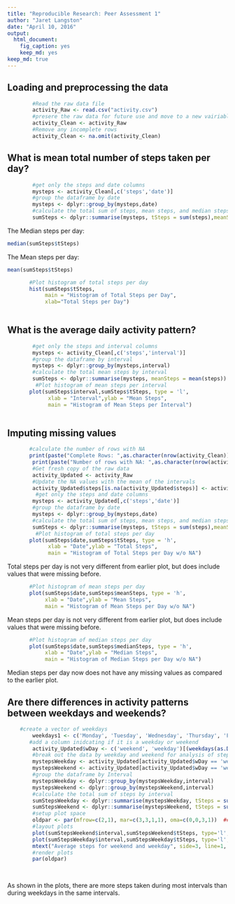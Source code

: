 ```yaml
---
title: "Reproducible Research: Peer Assessment 1"
author: "Jaret Langston"
date: "April 10, 2016"
output: 
  html_document: 
    fig_caption: yes
    keep_md: yes
keep_md: true
---
```



## Loading and preprocessing the data
```r
        #Read the raw data file
        activity_Raw <- read.csv("activity.csv")
        #presere the raw data for future use and move to a new vairiable for cleaning
        activity_Clean <- activity_Raw
        #Remove any incomplete rows
        activity_Clean <- na.omit(activity_Clean)
```


## What is mean total number of steps taken per day?
```r
        #get only the steps and date columns
        mysteps <- activity_Clean[,c('steps','date')]
        #group the dataframe by date
        mysteps <- dplyr::group_by(mysteps,date)
        #calculate the total sum of steps, mean steps, and median steps by date
        sumSteps <- dplyr::summarise(mysteps, tSteps = sum(steps),meanSteps = mean(steps), medianSteps = median(steps))
 ```
 
 The Median steps per day: 
```r
median(sumSteps$tSteps) 
```
The Mean steps per day:
```r
mean(sumSteps$tSteps)
```

 
 ```r
        
        #Plot histogram of total steps per day
        hist(sumSteps$tSteps,
             main = "Histogram of Total Steps per Day",
             xlab="Total Steps per Day")
        
```


## What is the average daily activity pattern?
```r
        #get only the steps and interval columns
        mysteps <- activity_Clean[,c('steps','interval')]
        #group the dataframe by interval
        mysteps <- dplyr::group_by(mysteps,interval)
        #calculate the total mean steps by interval
        sumSteps <- dplyr::summarise(mysteps, meanSteps = mean(steps))
         #Plot histogram of mean steps per interval
       plot(sumSteps$interval,sumSteps$tSteps, type = 'l',
             xlab = "Interval",ylab = "Mean Steps", 
             main = "Histogram of Mean Steps per Interval")
       
```


## Imputing missing values
```r
       #calculate the number of rows with NA 
       print(paste("Complete Rows: ",as.character(nrow(activity_Clean))))
        print(paste("Number of rows with NA: ",as.character(nrow(activity_Raw) - nrow(activity_Clean))))
        #Get fresh copy of the raw data
        activity_Updated <- activity_Raw
        #Update the NA values with the mean of the intervals
        activity_Updated$steps[is.na(activity_Updated$steps)] <- activity_Clean$steps[activity_Clean$interval == activity_Updated$interval]
         #get only the steps and date columns
        mysteps <- activity_Updated[,c('steps','date')]
        #group the dataframe by date
        mysteps <- dplyr::group_by(mysteps,date)
        #calculate the total sum of steps, mean steps, and median steps by date
        sumSteps <- dplyr::summarise(mysteps, tSteps = sum(steps),meanSteps = mean(steps), medianSteps = median(steps))
         #Plot histogram of total steps per day
       plot(sumSteps$date,sumSteps$tSteps, type = 'h',
             xlab = "Date",ylab = "Total Steps", 
             main = "Histogram of Total Steps per Day w/o NA")
```

Total steps per day is not very different from earlier plot, but does include values that were missing before.


```r
       #Plot histogram of mean steps per day
       plot(sumSteps$date,sumSteps$meanSteps, type = 'h',
            xlab = "Date",ylab = "Mean Steps", 
            main = "Histogram of Mean Steps per Day w/o NA")
```

Mean steps per day is not very different from earlier plot, but does include values that were missing before.


```r
       #Plot histogram of median steps per day
       plot(sumSteps$date,sumSteps$medianSteps, type = 'h',
            xlab = "Date",ylab = "Median Steps", 
            main = "Histogram of Median Steps per Day w/o NA") 

```

Median steps per day now does not have any missing values as compared to the earlier plot.


## Are there differences in activity patterns between weekdays and weekends?
```r
    #create a vector of weekdays
        weekdays1 <- c('Monday', 'Tuesday', 'Wednesday', 'Thursday', 'Friday')
       #add a column inidcating if it is a weekday or weekend
        activity_Updated$wDay <- c('weekend', 'weekday')[(weekdays(as.Date(activity_Updated$date)) %in% weekdays1)+1L]
        #break out the data by weekday and weekend for analysis of steps per interval
        mystepsWeekday <- activity_Updated[activity_Updated$wDay == 'weekday',c('steps','interval')]
        mystepsWeekend <- activity_Updated[activity_Updated$wDay == 'weekend',c('steps','interval')]
        #group the dataframe by Interval
        mystepsWeekday <- dplyr::group_by(mystepsWeekday,interval)
        mystepsWeekend <- dplyr::group_by(mystepsWeekend,interval)
        #calculate the total sum of steps by interval
        sumStepsWeekday <- dplyr::summarise(mystepsWeekday, tSteps = sum(steps))
        sumStepsWeekend <- dplyr::summarise(mystepsWeekend, tSteps = sum(steps))
        #setup plot space
        oldpar <- par(mfrow=c(2,1), mar=c(3,3,1,1), oma=c(0,0,3,1))  ## oma creates space 
        #layout plots
        plot(sumStepsWeekend$interval,sumStepsWeekend$tSteps, type='l', main="Weekend", xlab = "Interval", ylab = "Total Steps")
        plot(sumStepsWeekday$interval,sumStepsWeekday$tSteps, type='l', main="Weekday", xlab = "Interval", ylab = "Total Steps")
        mtext("Average steps for weekend and weekday", side=3, line=1, outer=TRUE, cex=2, font=2)
        #render plots
        par(oldpar)
            
       
```       

As shown in the plots, there are more steps taken during most intervals than during weekdays in the same intervals.